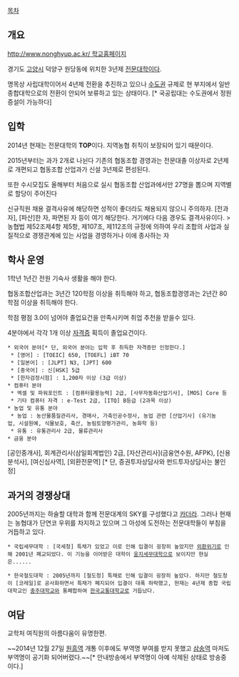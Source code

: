 [[목차]]

== 개요 ==
[[http://www.nonghyup.ac.kr/ 학교홈페이지]]

경기도 [[고양시]] 덕양구 원당동에 위치한 3년제 [[전문대학]]이다. 

명목상 사립대학이어서 4년제 전환을 추진하고 있으나 [[수도권]] 규제로 현 부지에서 일반 종합대학으로의 전환이 안되어 보류하고 있는 상태이다. [* 국공립대는 수도권에서 정원 증설이 가능하다]

== 입학 ==
2014년 현재는 전문대학의 '''TOP'''이다. 지역농협 취직이 보장되어 있기 때문이다.

2015년부터는 과가 2개로 나뉜다 기존의 협동조합 경영과는 전문대졸 이상자로 2년제로 개편되고 협동조합 산업과가 신설 3년제로 편성된다. 

또한 수시모집도 올해부터 처음으로 실시 협동조합 산업과에서만 27명을 뽑으며 지역별로 할당이 주어진다 


신규직원 채용 결격사유에 해당하면 성적이 좋더라도 채용되지 않으니 주의하자. [전과자], [파산]한 자, 파면된 자 등이 여기 해당한다. 거기에다 다음 경우도 결격사유이다.
>농협법 제52조제4항 제5항, 제107조, 제112조의 규정에 의하여 우리 조합의 사업과 실질적으로 경쟁관계에 있는 사업을 경영하거나 이에 종사하는 자

== 학사 운영 ==
1학년 1년간 전원 기숙사 생활을 해야 한다.

협동조합산업과는 3년간 120학점 이상을 취득해야 하고, 협동조합경영과는 2년간 80학점 이상을 취득해야 한다.

학점 평점 3.0이 넘어야 졸업요건을 만족시키며 취업 추천을 받을수 있다.

4분야에서 각각 1개 이상 [[자격증]] 획득이 졸업요건이다.
 * 외국어 분야[* 단, 외국어 분야는 입학 후 취득한 자격증만 인정한다.]
  * [영어] : [TOEIC] 650, [TOEFL] iBT 70
  * [일본어] : [JLPT] N3, [JPT] 600
  * [중국어] : 신[HSK] 5급
  * [한자검정시험] : 1,200자 이상 (3급 이상)
 * 컴퓨터 분야 
  * 엑셀 및 파워포인트 : [컴퓨터활용능력] 2급, [사무자동화산업기사], [MOS] Core 등
  * 기타 컴퓨터 자격 : e-Test 2급, [ITQ] B등급 (2과목 이상)
 * 농업 및 유통 분야
  * 농업 : 농산물품질관리사, 경매사, 가축인공수정사, 농업 관련 [산업기사] (유기농업, 시설원예, 식물보호, 축산, 농림토양평가관리, 농화학 등)
  * 유통 : 유통관리사 2급, 물류관리사
 * 금융 분야
[공인중개사], 회계관리사(삼일회계법인) 2급, [자산관리사](금융연수원, AFPK), [신용분석사], [여신심사역], [외환전문역] [* 단, 증권투자상담사와 펀드투자상담사는 불인정]

== 과거의 경쟁상대 ==
2005년까지는 하술할 대학과 함께 전문대계의 SKY를 구성했다고 [[카더라]]. 그러나 현재는 농협대가 단연코 우위를 차지하고 있으며 그 아성에 도전하는 전문대학들이 부침을 거듭하고 있다.

 * 국립세무대학 : [국세청] 특채가 있었고 이로 인해 입결이 굉장히 높았지만 [[외환위기]]로 인해 2001년 폐교되었다. 이 기능을 이어받은 대학이 [[웅지세무대학]]으로 보이지만 현실은......

 * 한국철도대학 : 2005년까지 [철도청] 특채로 인해 입결이 굉장히 높았다. 하지만 철도청이 [코레일]로 공사화하면서 특채가 폐지되어 입결이 대폭 하락했고, 현재는 4년제 종합 국립대학교인 [[충주대학교]]와 통폐합하여 [[한국교통대학교]]로 거듭났다.

== 여담 ==
교학처 여직원의 아름다움이 유명한편.

~~2014년 12월 27일 [[원흥역]] 개통 이후에도 부역명 부여를 받지 못했고 [[삼송역]] 마저도 부역명이 공기화 되어버렸다.~~[* 안내방송에서 부역명이 아예 삭제된 상태로 방송중이다.]
